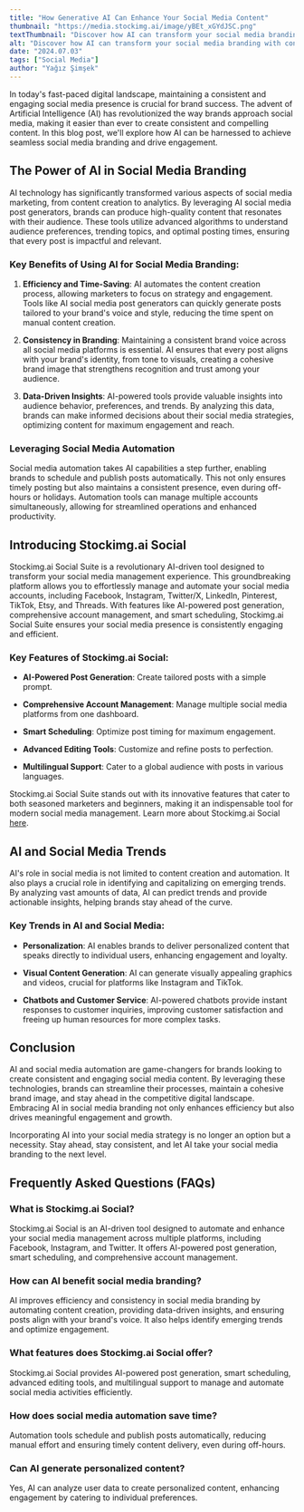 ```yaml
---
title: "How Generative AI Can Enhance Your Social Media Content"
thumbnail: "https://media.stockimg.ai/image/yBEt_xGYdJSC.png"
textThumbnail: "Discover how AI can transform your social media branding with consistent and engaging content. Learn about the benefits of AI-driven tools and how Stockimg.ai Social revolutionizes social media automation."
alt: "Discover how AI can transform your social media branding with consistent and engaging content. Learn about the benefits of AI-driven tools and how Stockimg.ai Social revolutionizes social media automation."
date: "2024.07.03"
tags: ["Social Media"]
author: "Yağız Şimşek"
---
```


<CustomImage
    src="https://media.stockimg.ai/image/yBEt_xGYdJSC.png"
    alt="textThumbnail"
/>

In today's fast-paced digital landscape, maintaining a consistent and engaging social media presence is crucial for brand success. The advent of Artificial Intelligence (AI) has revolutionized the way brands approach social media, making it easier than ever to create consistent and compelling content. In this blog post, we'll explore how AI can be harnessed to achieve seamless social media branding and drive engagement.

## The Power of AI in Social Media Branding

<CustomImage
    src="https://media.stockimg.ai/image/OMgenBi5IE-3.png"
    alt="girl using laptop"
/>

AI technology has significantly transformed various aspects of social media marketing, from content creation to analytics. By leveraging AI social media post generators, brands can produce high-quality content that resonates with their audience. These tools utilize advanced algorithms to understand audience preferences, trending topics, and optimal posting times, ensuring that every post is impactful and relevant.

### Key Benefits of Using AI for Social Media Branding:

1. **Efficiency and Time-Saving**: AI automates the content creation process, allowing marketers to focus on strategy and engagement. Tools like AI social media post generators can quickly generate posts tailored to your brand's voice and style, reducing the time spent on manual content creation.

2. **Consistency in Branding**: Maintaining a consistent brand voice across all social media platforms is essential. AI ensures that every post aligns with your brand's identity, from tone to visuals, creating a cohesive brand image that strengthens recognition and trust among your audience.

3. **Data-Driven Insights**: AI-powered tools provide valuable insights into audience behavior, preferences, and trends. By analyzing this data, brands can make informed decisions about their social media strategies, optimizing content for maximum engagement and reach.

### Leveraging Social Media Automation

Social media automation takes AI capabilities a step further, enabling brands to schedule and publish posts automatically. This not only ensures timely posting but also maintains a consistent presence, even during off-hours or holidays. Automation tools can manage multiple accounts simultaneously, allowing for streamlined operations and enhanced productivity.

## Introducing Stockimg.ai Social

<CustomImage
    src="https://raw.githubusercontent.com/Abdurrahman-Subh/mdx-blog/main/images/sai-social-logo.png"
    alt="girl using laptop"
/>

Stockimg.ai Social Suite is a revolutionary AI-driven tool designed to transform your social media management experience. This groundbreaking platform allows you to effortlessly manage and automate your social media accounts, including Facebook, Instagram, Twitter/X, LinkedIn, Pinterest, TikTok, Etsy, and Threads. With features like AI-powered post generation, comprehensive account management, and smart scheduling, Stockimg.ai Social Suite ensures your social media presence is consistently engaging and efficient.

### Key Features of Stockimg.ai Social:

- **AI-Powered Post Generation**: Create tailored posts with a simple prompt.

- **Comprehensive Account Management**: Manage multiple social media platforms from one dashboard.

- **Smart Scheduling**: Optimize post timing for maximum engagement.

- **Advanced Editing Tools**: Customize and refine posts to perfection.

- **Multilingual Support**: Cater to a global audience with posts in various languages.

Stockimg.ai Social Suite stands out with its innovative features that cater to both seasoned marketers and beginners, making it an indispensable tool for modern social media management. Learn more about Stockimg.ai Social [here](https://stockimg.ai/blog/ai-and-technology/introducing-stockimg-social).

## AI and Social Media Trends

<CustomImage
    src="https://media.stockimg.ai/image/QNtn2ApURCiA.png"
    alt="girl using laptop"
/>

AI's role in social media is not limited to content creation and automation. It also plays a crucial role in identifying and capitalizing on emerging trends. By analyzing vast amounts of data, AI can predict trends and provide actionable insights, helping brands stay ahead of the curve.

### Key Trends in AI and Social Media:

- **Personalization**: AI enables brands to deliver personalized content that speaks directly to individual users, enhancing engagement and loyalty.

- **Visual Content Generation**: AI can generate visually appealing graphics and videos, crucial for platforms like Instagram and TikTok.

- **Chatbots and Customer Service**: AI-powered chatbots provide instant responses to customer inquiries, improving customer satisfaction and freeing up human resources for more complex tasks.

## Conclusion

AI and social media automation are game-changers for brands looking to create consistent and engaging social media content. By leveraging these technologies, brands can streamline their processes, maintain a cohesive brand image, and stay ahead in the competitive digital landscape. Embracing AI in social media branding not only enhances efficiency but also drives meaningful engagement and growth.

Incorporating AI into your social media strategy is no longer an option but a necessity. Stay ahead, stay consistent, and let AI take your social media branding to the next level.

## Frequently Asked Questions (FAQs)

### What is Stockimg.ai Social?

Stockimg.ai Social is an AI-driven tool designed to automate and enhance your social media management across multiple platforms, including Facebook, Instagram, and Twitter. It offers AI-powered post generation, smart scheduling, and comprehensive account management.

### How can AI benefit social media branding?

AI improves efficiency and consistency in social media branding by automating content creation, providing data-driven insights, and ensuring posts align with your brand's voice. It also helps identify emerging trends and optimize engagement.

### What features does Stockimg.ai Social offer?

Stockimg.ai Social provides AI-powered post generation, smart scheduling, advanced editing tools, and multilingual support to manage and automate social media activities efficiently.

### How does social media automation save time?

Automation tools schedule and publish posts automatically, reducing manual effort and ensuring timely content delivery, even during off-hours.

### Can AI generate personalized content?

Yes, AI can analyze user data to create personalized content, enhancing engagement by catering to individual preferences.